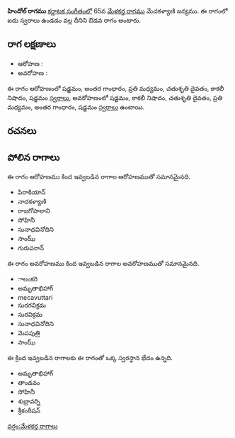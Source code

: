 {{Infobox ragam
	| name          	= హిందోల్
	| synonym	    	= 
	| mela          	= 
	| chakra        	= 
	| janaka        	= 
	| type          	= ఔడవ
	| arohanam      	= {{svaraC|S|G3|M2|D2|N3|S'}} 
	| avarohanam    	= {{svaraC|S'|N3|D2|M2|G3|S}}
	| jeeva         	=
	| chhaya        	=
	| nyasa         	=
	| vishesha      	= 
	| equivalent  		= 
}}
{{కర్ణాటక సంగీత రాగాలు}}
'''హిందోల్ రాగము''' [[కర్ణాటక సంగీతం]]లో 65వ [[మేళకర్త రాగము]] మేచకళ్యాణి జన్యము.  ఈ రాగంలో ఐదు స్వరాలు ఉండడం వల్ల దీనిని ఔడవ రాగం అంటారు.


==రాగ లక్షణాలు==


* ఆరోహణ : {{svaraC|S|G3|M2|D2|N3|S'}} 
* అవరోహణ : {{svaraC|S'|N3|D2|M2|G3|S}}

ఈ రాగం ఆరోహణంలో షడ్జమం, అంతర గాంధారం, ప్రతి మధ్యమం, చతుశృతి దైవతం, కాకలీ నిషాదం, షడ్జమం [[స్వరాలు]], అవరోహణంలో షడ్జమం, కాకలీ నిషాదం, చతుశృతి దైవతం, ప్రతి మధ్యమం, అంతర గాంధారం, షడ్జమం [[స్వరాలు]] ఉంటాయి.

==రచనలు==



==పోలిన రాగాలు==
ఈ రాగం ఆరోహణము కింద ఇవ్వబడిన రాగాల ఆరోహణముతో సమానమైనది.
* పిరాకియాన్
* నాదకళ్యాణి
* రాజగోపాలాని
* సోహినీ
* సునాధవినోదిని
* సాంఝ్
* గురుపరాన్

ఈ రాగం అవరోహణము కింద ఇవ్వబడిన రాగాల అవరోహణముతో సమానమైనది.
* ాలంకరి
* అమృతాభిహాగ్
* mecavuttari
* సురగవిక్రమ
* సురవిక్రమ
* సునాధవినోదిని
* మెపపుత్రి
* సాంఝ్

ఈ క్రింద ఇవ్వబడిన రాగాలకు ఈ రాగంతో ఒక్క స్వరస్థాన భేదం ఉన్నది.
* అమృతాభిహాగ్
* తాండవం
* సోహినీ
* శుభ్రావర్ని
* శ్రీకంఠీషన్



[[వర్గం:మేళకర్త రాగాలు]]